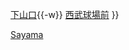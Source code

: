{{鐵道路線
|模板名稱 = 狹山線
|名稱 = [[File:SeibuRailway mark.svg|18px|西武鐵道|link=西武鐵道]] <small>[[西武鐵道]]</small> [[狹山線]] [[File:SeibuIkebukuro.svg|18px|SI]] 
|代表色 = #FF6600
|車站列表 = （[[Template:池袋線 (西武鐵道)|所澤、池袋方向]] ←）[[西所澤站|西所澤]]{{-w}} [[下山口站|下山口]]{{-w}} [[西武球場前站|西武球場前]]
}}<noinclude>[[Category:西武鐵道路線模板|Sayama]]</noinclude>